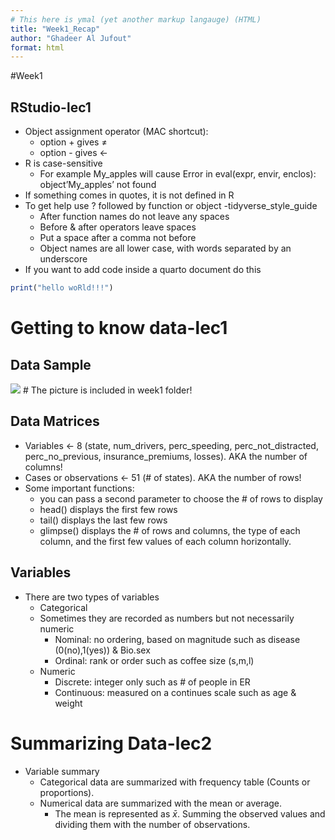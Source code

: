 ```yaml
---
# This here is ymal (yet another markup langauge) (HTML)
title: "Week1_Recap"
author: "Ghadeer Al Jufout"
format: html
---
```


#Week1 

## RStudio-lec1
* Object assignment operator (MAC shortcut):
  * option + gives ≠
  * option - gives <- 
* R is case-sensitive 
  * For example My_apples will cause Error in eval(expr, envir, enclos):                   object'My_apples' not found
* If something comes in quotes, it is not defined in R 
* To get help use ? followed by function or object 
-tidyverse_style_guide
  - After function names do not leave any spaces 
  - Before & after operators leave spaces 
  - Put a space after a comma not before
  - Object names are all lower case, with words separated by an underscore
* If you want to add code inside a quarto document do this
    
```r
print("hello woRld!!!")
```

# Getting to know data-lec1
## Data Sample
![](data_sample.png) # The picture is included in week1 folder! 

## Data Matrices
  * Variables <- 8 (state, num_drivers, perc_speeding, perc_not_distracted, perc_no_previous, insurance_premiums, losses). AKA the number of columns!
  * Cases or observations <- 51 (# of states). AKA the number of rows! 
* Some important functions:
  * you can pass a second parameter to choose the # of rows to display
  * head() displays the first few rows
  * tail() displays the last few rows
  * glimpse() displays the # of rows and columns, the type of each column, and the first few values of each column horizontally.
  
## Variables 
  * There are two types of variables 
    * Categorical 
    * Sometimes they are recorded as numbers but not necessarily numeric 
      * Nominal: no ordering, based on magnitude such as disease (0(no),1(yes)) &              Bio.sex 
      * Ordinal: rank or order such as coffee size (s,m,l)
    * Numeric 
      * Discrete: integer only such as # of people in ER
      * Continuous: measured on a continues scale such as age & weight 

# Summarizing Data-lec2
  * Variable summary 
    * Categorical data are summarized with frequency table (Counts or proportions).
    * Numerical data are summarized with the mean or average. 
      * The mean is represented as $\bar{x}$. Summing the observed values and dividing         them with the number of observations.
      
      






























